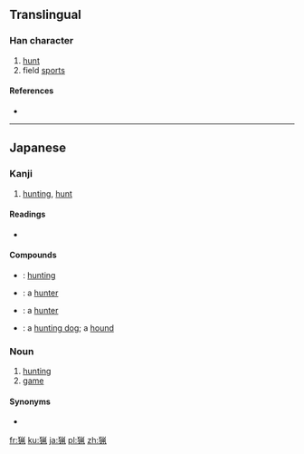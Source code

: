 {{also|獵}}
==Translingual==

===Han character===
{{Han char|rn=94|rad=犬|as=08|sn=11|four=|canj=大竹火竹弓 (KHFHN)}}

# [[hunt]]
# field [[sport]]s

====References====
* {{Han ref|kx=0714.051|dkj=20512|dj=1126.050|hdz=21354.141|uh=731F|ud=29471}}

----

==Japanese==

===Kanji===
{{ja-kanji|grade=c|rs=犬08}}

# [[hunting]], [[hunt]]

====Readings====
* {{ja-readings|on=[[りょう]] (ryō)|kun=[[かり|か-り]] (ka-ri), [[かる|か-る]] (ka-ru)}}

====Compounds====
{{der-top|Compounds}}
* {{l|ja|狩猟|tr=[[しゅりょう]], ''[[shuryō]]''}}: [[hunting]]
* {{l|ja|猟者|tr=[[りょうしゃ]], ''[[ryōsha]]''}}: a [[hunter]]
{{der-mid}}
* {{l|ja|猟師|tr=[[りょうし]], ''[[ryōshi]]''}}: a [[hunter]]
* {{l|ja|猟犬|tr=[[りょうけん]], ''[[ryōken]]''}}: a [[hunting dog]]; a [[hound]]
{{bottom}}

===Noun===
{{ja-noun|k|hira=りょう|rom=ryō|kyu=獵}}

# [[hunting]]
# [[game]] {{qualifier|animals that one hunts}}

====Synonyms====
* {{l|ja|狩}}

[[fr:猟]]
[[ku:猟]]
[[ja:猟]]
[[pl:猟]]
[[zh:猟]]